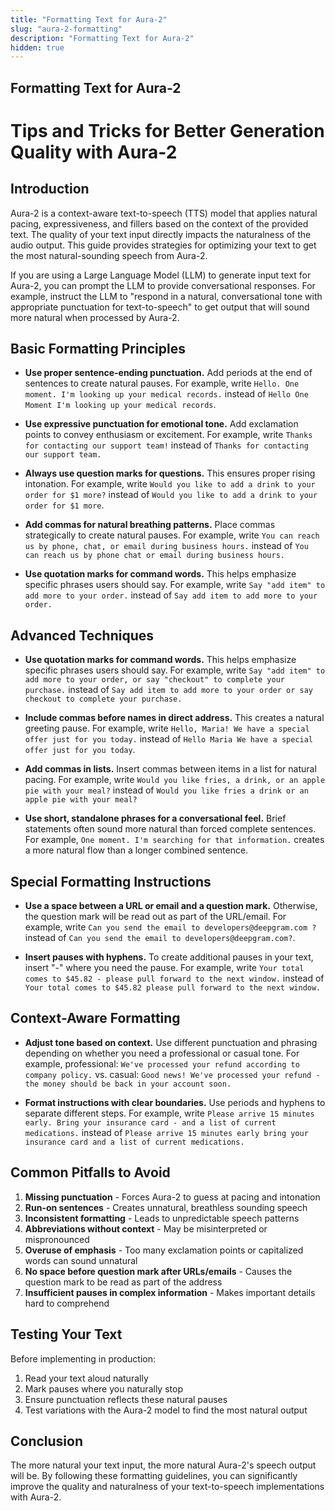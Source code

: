 ```yaml
---
title: "Formatting Text for Aura-2"
slug: "aura-2-formatting"
description: "Formatting Text for Aura-2"
hidden: true
---
```


## Formatting Text for Aura-2
# Tips and Tricks for Better Generation Quality with Aura-2

## Introduction

Aura-2 is a context-aware text-to-speech (TTS) model that applies natural pacing, expressiveness, and fillers based on the context of the provided text. The quality of your text input directly impacts the naturalness of the audio output. This guide provides strategies for optimizing your text to get the most natural-sounding speech from Aura-2.

<Info title="Note for LLM-Generated Text">
If you are using a Large Language Model (LLM) to generate input text for Aura-2, you can prompt the LLM to provide conversational responses. For example, instruct the LLM to "respond in a natural, conversational tone with appropriate punctuation for text-to-speech" to get output that will sound more natural when processed by Aura-2.
</Info>

## Basic Formatting Principles

* **Use proper sentence-ending punctuation.** Add periods at the end of sentences to create natural pauses. For example, write `Hello. One moment. I'm looking up your medical records.` instead of `Hello One Moment I'm looking up your medical records`.

* **Use expressive punctuation for emotional tone.** Add exclamation points to convey enthusiasm or excitement. For example, write `Thanks for contacting our support team!` instead of `Thanks for contacting our support team.`

* **Always use question marks for questions.** This ensures proper rising intonation. For example, write `Would you like to add a drink to your order for $1 more?` instead of `Would you like to add a drink to your order for $1 more`.

* **Add commas for natural breathing patterns.** Place commas strategically to create natural pauses. For example, write `You can reach us by phone, chat, or email during business hours.` instead of `You can reach us by phone chat or email during business hours.`

* **Use quotation marks for command words.** This helps emphasize specific phrases users should say. For example, write `Say "add item" to add more to your order.` instead of `Say add item to add more to your order.`

## Advanced Techniques

* **Use quotation marks for command words.** This helps emphasize specific phrases users should say. For example, write `Say "add item" to add more to your order, or say "checkout" to complete your purchase.` instead of `Say add item to add more to your order or say checkout to complete your purchase.`

* **Include commas before names in direct address.** This creates a natural greeting pause. For example, write `Hello, Maria! We have a special offer just for you today.` instead of `Hello Maria We have a special offer just for you today`.

* **Add commas in lists.** Insert commas between items in a list for natural pacing. For example, write `Would you like fries, a drink, or an apple pie with your meal?` instead of `Would you like fries a drink or an apple pie with your meal?`

* **Use short, standalone phrases for a conversational feel.** Brief statements often sound more natural than forced complete sentences. For example, `One moment. I'm searching for that information.` creates a more natural flow than a longer combined sentence.

## Special Formatting Instructions

* **Use a space between a URL or email and a question mark.** Otherwise, the question mark will be read out as part of the URL/email. For example, write `Can you send the email to developers@deepgram.com ?` instead of `Can you send the email to developers@deepgram.com?`.

* **Insert pauses with hyphens.** To create additional pauses in your text, insert "-" where you need the pause. For example, write `Your total comes to $45.82 - please pull forward to the next window.` instead of `Your total comes to $45.82 please pull forward to the next window.`

## Context-Aware Formatting

* **Adjust tone based on context.** Use different punctuation and phrasing depending on whether you need a professional or casual tone. For example, professional: `We've processed your refund according to company policy.` vs. casual: `Good news! We've processed your refund - the money should be back in your account soon.`

* **Format instructions with clear boundaries.** Use periods and hyphens to separate different steps. For example, write `Please arrive 15 minutes early. Bring your insurance card - and a list of current medications.` instead of `Please arrive 15 minutes early bring your insurance card and a list of current medications.`

## Common Pitfalls to Avoid

1. **Missing punctuation** - Forces Aura-2 to guess at pacing and intonation
2. **Run-on sentences** - Creates unnatural, breathless sounding speech
3. **Inconsistent formatting** - Leads to unpredictable speech patterns
4. **Abbreviations without context** - May be misinterpreted or mispronounced
5. **Overuse of emphasis** - Too many exclamation points or capitalized words can sound unnatural
6. **No space before question mark after URLs/emails** - Causes the question mark to be read as part of the address
7. **Insufficient pauses in complex information** - Makes important details hard to comprehend

## Testing Your Text

Before implementing in production:

1. Read your text aloud naturally
2. Mark pauses where you naturally stop
3. Ensure punctuation reflects these natural pauses
4. Test variations with the Aura-2 model to find the most natural output

## Conclusion

The more natural your text input, the more natural Aura-2's speech output will be. By following these formatting guidelines, you can significantly improve the quality and naturalness of your text-to-speech implementations with Aura-2.